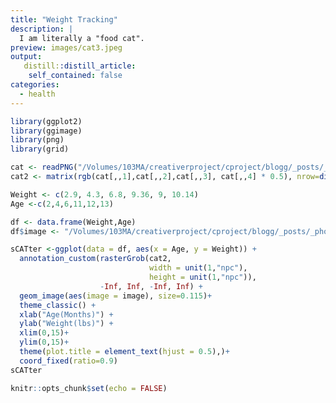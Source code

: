 ```yaml
---
title: "Weight Tracking"
description: |
  I am literally a "food cat". 
preview: images/cat3.jpeg
output:
   distill::distill_article:
    self_contained: false
categories:
  - health
---
```




```r
library(ggplot2)
library(ggimage)
library(png)
library(grid)
```

```r
cat <- readPNG("/Volumes/103MA/creativerproject/cproject/blogg/_posts/_photos/2022-11-25-my-weight/images/cat2.png")
cat2 <- matrix(rgb(cat[,,1],cat[,,2],cat[,,3], cat[,,4] * 0.5), nrow=dim(cat)[1]) 
```

```r
Weight <- c(2.9, 4.3, 6.8, 9.36, 9, 10.14)
Age <-c(2,4,6,11,12,13)

df <- data.frame(Weight,Age)
df$image <- "/Volumes/103MA/creativerproject/cproject/blogg/_posts/_photos/2022-11-25-my-weight/images/cat1.png"
```

```r

sCATter <-ggplot(data = df, aes(x = Age, y = Weight)) +
  annotation_custom(rasterGrob(cat2, 
                               width = unit(1,"npc"),
                               height = unit(1,"npc")), 
                    -Inf, Inf, -Inf, Inf) +
  geom_image(aes(image = image), size=0.115)+
  theme_classic() +
  xlab("Age(Months)") +
  ylab("Weight(lbs)") +
  xlim(0,15)+
  ylim(0,15)+
  theme(plot.title = element_text(hjust = 0.5),)+
  coord_fixed(ratio=0.9)
sCATter
```


```r
knitr::opts_chunk$set(echo = FALSE)
```
